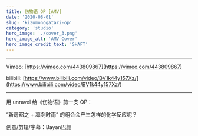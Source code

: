 ```yaml
---
title: 伤物语 OP [AMV]
date: '2020-08-01'
slug: 'kizumonogatari-op'
category: 'studio'
hero_image: './cover_3.png'
hero_image_alt: 'AMV Cover'
hero_image_credit_text: 'SHAFT'
---
```


---

Vimeo: [https://vimeo.com/443809867](https://vimeo.com/443809867)

bilibili: [https://www.bilibili.com/video/BV1k44y157Xz/](https://www.bilibili.com/video/BV1k44y157Xz/)

---

用 unravel 给《伤物语》剪一支 OP：

“新房昭之 + 凛冽时雨” 的组合会产生怎样的化学反应呢？

创意/剪辑/字幕：Bayan巴颜